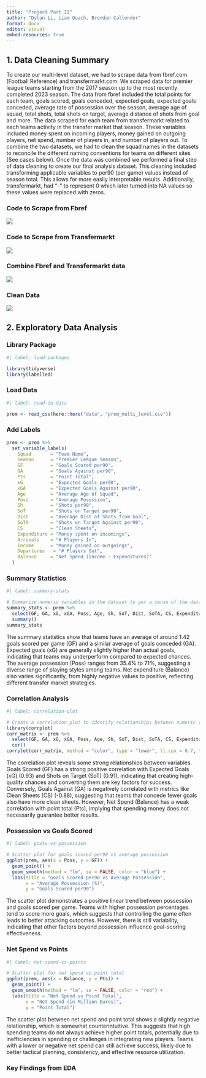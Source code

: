 ```yaml
---
title: "Project Part II"
author: "Dylan Li, Liam Quach, Brendan Callender"
format: docx
editor: visual
embed-resources: true
---
```


## 1. Data Cleaning Summary

To create our multi-level dataset, we had to scrape data from fbref.com (Football Reference) and transfermarkt.com. We scraped data for premier league teams starting from the 2017 season up to the most recently completed 2023 season. The data from fbref included the total points for each team, goals scored, goals conceded, expected goals, expected goals conceded, average rate of possession over the season, average age of squad, total shots, total shots on target, average distance of shots from goal and more. The data scraped for each team from transfermarkt related to each teams activity in the transfer market that season. These variables included money spent on incoming players, money gained on outgoing players, net spend, number of players in, and number of players out. To combine the two datasets, we had to clean the squad names in the datasets to reconcile the different naming conventions for teams on different sites (See cases below). Once the data was combined we performed a final step of data cleaning to create our final analysis dataset. This cleaning included transforming applicable variables to per90 (per game) values instead of season total. This allows for more easily interpretable results. Additionally, transfermarkt, had "-" to represent 0 which later turned into NA values so these values were replaced with zeros.

### Code to Scrape from Fbref

![](images/fbref_scrape.png)

### Code to Scrape from Transfermarkt

![](images/scrape_transfermarkt.png)

### Combine Fbref and Transfermarkt data

![](images/combine_data.png)

### Clean Data

![](images/data_clean_2.png)

## 2. Exploratory Data Analysis

### Library Package

```r
#| label: load-packages

library(tidyverse)
library(labelled)
```

### Load Data

```r
#| label: read-in-data

prem <- read_csv(here::here("data", "prem_multi_level.csv"))
```

### Add Labels

```r
prem <- prem %>%
  set_variable_labels(
    Squad       = "Team Name",
    Season      = "Premier League Season",
    GF          = "Goals Scored per90",
    GA          = "Goals Against per90",
    Pts         = "Point Total",
    xG          = "Expected Goals per90",
    xGA         = "Expected Goals Against per90", 
    Age         = "Average Age of Squad",
    Poss        = "Average Posession",
    Sh          = "Shots per90",
    SoT         = "Shots on Target per90",
    Dist        = "Average Dist of Shots from Goal",
    SoTA        = "Shots on Target Against per90",
    CS          = "Clean Sheets",
    Expenditure = "Money spent on incomings",
    Arrivals    = "# Players In",
    Income      = "Money gained on outgoings",
    Departures   = "# Players Out",
    Balance     = "Net Spend (Income - Expenditures)"
  )
```

### Summary Statistics

```r
#| label: summary-stats

# Summarize numeric variables in the dataset to get a sense of the data
summary_stats <- prem %>% 
  select(GF, GA, xG, xGA, Poss, Age, Sh, SoT, Dist, SoTA, CS, Expenditure, Arrivals, Income, Departures, Balance) %>% 
  summary()
summary_stats
```
The summary statistics show that teams have an average of around 1.42 goals scored per game (GF) and a similar average of goals conceded (GA). Expected goals (xG) are generally slightly higher than actual goals, indicating that teams may underperform compared to expected chances. The average possession (Poss) ranges from 35.4% to 71%, suggesting a diverse range of playing styles among teams. Net expenditure (Balance) also varies significantly, from highly negative values to positive, reflecting different transfer market strategies.

### Correlation Analysis

```r
#| label: correlation-plot

# Create a correlation plot to identify relationships between numeric variables
library(corrplot)
corr_matrix <- prem %>% 
  select(GF, GA, xG, xGA, Poss, Age, Sh, SoT, Dist, SoTA, CS, Expenditure, Arrivals, Income, Departures, Balance) %>% 
  cor()
corrplot(corr_matrix, method = "color", type = "lower", tl.cex = 0.7, tl.pos = "lt", addCoef.col = "black")
```
The correlation plot reveals some strong relationships between variables. Goals Scored (GF) has a strong positive correlation with Expected Goals (xG) (0.93) and Shots on Target (SoT) (0.91), indicating that creating high-quality chances and converting them are key factors for success. Conversely, Goals Against (GA) is negatively correlated with metrics like Clean Sheets (CS) (-0.88), suggesting that teams that concede fewer goals also have more clean sheets. However, Net Spend (Balance) has a weak correlation with point total (Pts), implying that spending money does not necessarily guarantee better results.

### Possession vs Goals Scored

```r
#| label: goals-vs-possession

# Scatter plot for goals scored per90 vs average possession
ggplot(prem, aes(x = Poss, y = GF)) +
  geom_point() +
  geom_smooth(method = "lm", se = FALSE, color = "blue") +
  labs(title = "Goals Scored per90 vs Average Possession",
       x = "Average Possession (%)",
       y = "Goals Scored per90")
```
The scatter plot demonstrates a positive linear trend between possession and goals scored per game. Teams with higher possession percentages tend to score more goals, which suggests that controlling the game often leads to better attacking outcomes. However, there is still variability, indicating that other factors beyond possession influence goal-scoring effectiveness.

### Net Spend vs Points

```r
#| label: net-spend-vs-points

# Scatter plot for net spend vs point total
ggplot(prem, aes(x = Balance, y = Pts)) +
  geom_point() +
  geom_smooth(method = "lm", se = FALSE, color = "red") +
  labs(title = "Net Spend vs Point Total",
       x = "Net Spend (in Million Euros)",
       y = "Point Total")
```
The scatter plot between net spend and point total shows a slightly negative relationship, which is somewhat counterintuitive. This suggests that high spending teams do not always achieve higher point totals, potentially due to inefficiencies in spending or challenges in integrating new players. Teams with a lower or negative net spend can still achieve success, likely due to better tactical planning, consistency, and effective resource utilization.

### Key Findings from EDA
